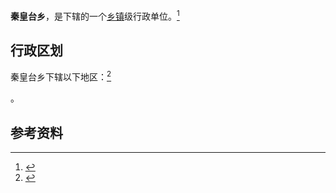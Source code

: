 {{中国乡级行政区|37/16/02/203/000}}

'''秦皇台乡'''，是{{PRC admin/fullname|37/16/02/203/000|3}}下辖的一个[[乡镇|乡镇]]级行政单位。<ref>{{PRC admin/ref sgc|{{PRC admin/parent|37/16/02/203/000}}}}</ref>

== 行政区划 ==

秦皇台乡下辖以下地区：<ref>{{PRC admin/ref sgc|37/16/02/203/000}}</ref>

{{PRC admin/children|37/16/02/203/000}}。

== 参考资料 ==

{{reflist}}

{{行政区划小作品}}
{{PRC admin/navcat|37/16/02/203/000}}